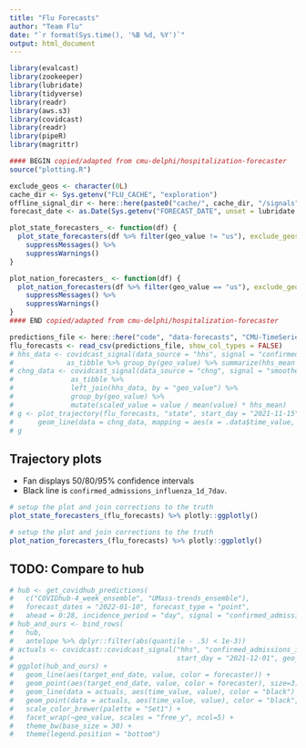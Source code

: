 ```yaml
---
title: "Flu Forecasts"
author: "Team Flu"
date: "`r format(Sys.time(), '%B %d, %Y')`"
output: html_document
---
```


```r
library(evalcast)
library(zookeeper)
library(lubridate)
library(tidyverse)
library(readr)
library(aws.s3)
library(covidcast)
library(readr)
library(pipeR)
library(magrittr)

#### BEGIN copied/adapted from cmu-delphi/hospitalization-forecaster
source("plotting.R")

exclude_geos <- character(0L)
cache_dir <- Sys.getenv("FLU_CACHE", "exploration")
offline_signal_dir <- here::here(paste0("cache/", cache_dir, "/signals"))
forecast_date <- as.Date(Sys.getenv("FORECAST_DATE", unset = lubridate::today())) - 1

plot_state_forecasters_ <- function(df) {
  plot_state_forecasters(df %>% filter(geo_value != "us"), exclude_geos = exclude_geos, start_day = "2022-01-01", ncol = 2, offline_signal_dir = offline_signal_dir) %>%
    suppressMessages() %>%
    suppressWarnings()
}

plot_nation_forecasters_ <- function(df) {
  plot_nation_forecasters(df %>% filter(geo_value == "us"), exclude_geos = exclude_geos, start_day = "2022-01-01", offline_signal_dir = offline_signal_dir) %>%
    suppressMessages() %>%
    suppressWarnings()
}
#### END copied/adapted from cmu-delphi/hospitalization-forecaster

predictions_file <- here::here("code", "data-forecasts", "CMU-TimeSeries", sprintf("%s-CMU-TimeSeries-full-cols.csv", forecast_date))
flu_forecasts <- read_csv(predictions_file, show_col_types = FALSE)
# hhs_data <- covidcast_signal(data_source = "hhs", signal = "confirmed_admissions_influenza_1d_7dav", geo_type = "state", start_day = "2021-11-15") %>%
#             as_tibble %>% group_by(geo_value) %>% summarize(hhs_mean = mean(value))
# chng_data <- covidcast_signal(data_source = "chng", signal = "smoothed_adj_outpatient_flu", geo_type = "state", start_day = "2021-11-15") %>%
#              as_tibble %>%
#              left_join(hhs_data, by = "geo_value") %>%
#              group_by(geo_value) %>%
#              mutate(scaled_value = value / mean(value) * hhs_mean)
# g <- plot_trajectory(flu_forecasts, "state", start_day = "2021-11-15", ncol = 5) +
#      geom_line(data = chng_data, mapping = aes(x = .data$time_value, y = .data$scaled_value), color = 'red')
# g
```

## Trajectory plots

- Fan displays 50/80/95% confidence intervals
- Black line is `confirmed_admissions_influenza_1d_7dav`.

```r
# setup the plot and join corrections to the truth
plot_state_forecasters_(flu_forecasts) %>% plotly::ggplotly()
```

```r
# setup the plot and join corrections to the truth
plot_nation_forecasters_(flu_forecasts) %>% plotly::ggplotly()
```

## TODO: Compare to hub

```r
# hub <- get_covidhub_predictions(
#   c("COVIDhub-4_week_ensemble", "UMass-trends_ensemble"),
#   forecast_dates = "2022-01-10", forecast_type = "point",
#   ahead = 0:28, incidence_period = "day", signal = "confirmed_admissions_influenza_1d_7dav")
# hub_and_ours <- bind_rows(
#   hub,
#   antelope %>% dplyr::filter(abs(quantile - .5) < 1e-3))
# actuals <- covidcast::covidcast_signal("hhs", "confirmed_admissions_influenza_1d_7dav",
#                                        start_day = "2021-12-01", geo_type = "state")
# ggplot(hub_and_ours) +
#   geom_line(aes(target_end_date, value, color = forecaster)) +
#   geom_point(aes(target_end_date, value, color = forecaster), size=3) +
#   geom_line(data = actuals, aes(time_value, value), color = "black") +
#   geom_point(data = actuals, aes(time_value, value), color = "black", size=3) +
#   scale_color_brewer(palette = "Set1") +
#   facet_wrap(~geo_value, scales = "free_y", ncol=5) +
#   theme_bw(base_size = 30) +
#   theme(legend.position = "bottom")
```
